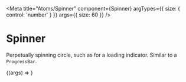 
<Meta
  title="Atoms/Spinner"
  component={Spinner}
  argTypes={{ size: { control: 'number' } }}
  args={{ size: 60 }}
/>

# Spinner

<StoryStatus status="stable" />

Perpetually spinning circle, such as for a loading indicator. Similar to a
`ProgressBar`.

<Canvas>
  <Story name="Spinner">{(args) => <Spinner {...args} />}</Story>
</Canvas>

<Props story="Spinner" />
